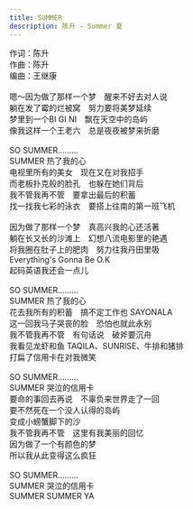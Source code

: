 ```yaml
---
title: SUMMER
description: 陈升 - Summer 夏
---
```


作词：陈升<br />作曲：陈升<br />编曲：王继康<br /><br />嗯～因为做了那样一个梦　醒来不好去对人说<br />躺在发了霉的烂被窝　努力要将美梦延续<br />梦里到一个BI GI NI　飘在天空中的岛屿<br />像我这样一个王老六　总是夜夜被梦来折磨<br /><br />SO SUMMER.........<br />SUMMER 热了我的心<br />电视里所有的美女　现在又在对我招手<br />而老板扑克般的脸孔　也躲在她们背后<br />我不管我再不管　要拿出最后的积蓄<br />找一找我七彩的泳衣　要搭上往南的第一班飞机<br /><br />因为做了那样一个梦　真高兴我的心还活著<br />躺在长又长的沙滩上　幻想八流电影里的艳遇<br />将我圈在肚子上的肥肉　努力往我丹田里吸<br />Everything's Gonna Be O.K<br />起码英语我还会一点儿<br /><br />SO SUMMER.........<br />SUMMER 热了我的心<br />花去我所有的积蓄　搞不定工作也 SAYONALA<br />这一回我马子哭丧的脸　恐怕也就此永别<br />我不管我再不管　有句话说　破斧要沉舟<br />我看见龙虾和鱼 TAQILA、SUNRISE、牛排和猪排<br />打扁了信用卡在对我微笑<br /><br />SO SUMMER.........<br />SUMMER 哭泣的信用卡<br />要命的事回去再说　不辜负来世界走了一回<br />要不然死在一个没人认得的岛屿<br />变成小螃蟹脚下的沙<br />我不管我再不管　这里有我美丽的回忆<br />因为做了一个有颜色的梦<br />所以我从此变得这么疯狂<br /><br />SO SUMMER.........<br />SUMMER 哭泣的信用卡<br />SUMMER SUMMER YA